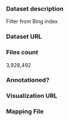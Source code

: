 ### Dataset description

Filter from Bing index

### Dataset URL

### Files count

3,928,492

### Annotationed?

### Visualization URL

### Mapping File